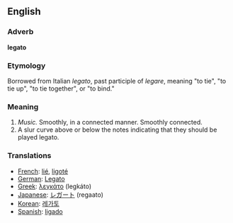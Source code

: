 ==English==

===Adverb===
'''legato'''

===Etymology===

Borrowed from Italian ''legato'', past participle of ''legare'', meaning "to tie", "to tie up", "to tie together", or "to bind."

===Meaning===
#''Music.'' Smoothly, in a connected manner.  Smoothly connected.
#A slur curve above or below the notes indicating that they should be played legato.

===Translations===

*[[French]]: [[lié]], [[ligoté]]
*[[German]]: [[Legato]]
*[[Greek]]: [[λεγκάτο]] (legkáto)
*[[Japanese]]: [[レガート]] (regaato)
*[[Korean]]: [[레가토]]
*[[Spanish]]: [[ligado]]